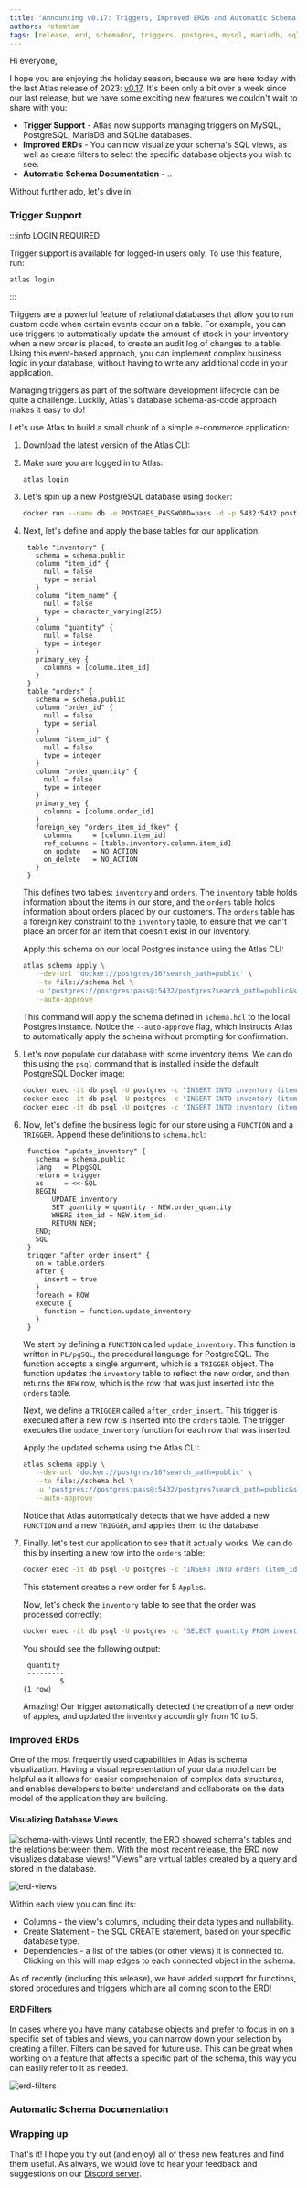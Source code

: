 ```yaml
---
title: "Announcing v0.17: Triggers, Improved ERDs and Automatic Schema Documentation"
authors: rotemtam
tags: [release, erd, schemadoc, triggers, postgres, mysql, mariadb, sqlite]
---
```



Hi everyone,

I hope you are enjoying the holiday season, because we are here today with the last Atlas
release of 2023: [v0.17](https://github.com/ariga/atlas/releases/tag/v0.16.1).  It's been
only a bit over a week since our last release, but we have some exciting new features we
couldn't wait to share with you:

* **Trigger Support** - Atlas now supports managing triggers on MySQL, PostgreSQL, MariaDB and SQLite databases.
* **Improved ERDs** - You can now visualize your schema's SQL views, as well as create filters to select the specific
database objects you wish to see.
* **Automatic Schema Documentation** - ..

Without further ado, let's dive in!

### Trigger Support

:::info LOGIN REQUIRED

Trigger support is available for logged-in users only. To use this feature, run:

```
atlas login
```
:::

Triggers are a powerful feature of relational databases that allow you to run custom
code when certain events occur on a table. For example, you can use triggers to
automatically update the amount of stock in your inventory when a new order is
placed, to create an audit log of changes to a table. Using this event-based approach,
you can implement complex business logic in your database, without having to write
any additional code in your application.

Managing triggers as part of the software development lifecycle can be quite a challenge.
Luckily, Atlas's database schema-as-code approach makes it easy to do!

Let's use Atlas to build a small chunk of a simple e-commerce application:

1. Download the latest version of the Atlas CLI:
   <InstallationInstructions/>
2. Make sure you are logged in to Atlas:
   ```
   atlas login
   ```
3. Let's spin up a new PostgreSQL database using `docker`:

    ```bash
    docker run --name db -e POSTGRES_PASSWORD=pass -d -p 5432:5432 postgres:16
    ```
4. Next, let's define and apply the base tables for our application:

   ```hcl title=schema.hcl
    table "inventory" {
      schema = schema.public
      column "item_id" {
        null = false
        type = serial
      }
      column "item_name" {
        null = false
        type = character_varying(255)
      }
      column "quantity" {
        null = false
        type = integer
      }
      primary_key {
        columns = [column.item_id]
      }
    }
    table "orders" {
      schema = schema.public
      column "order_id" {
        null = false
        type = serial
      }
      column "item_id" {
        null = false
        type = integer
      }
      column "order_quantity" {
        null = false
        type = integer
      }
      primary_key {
        columns = [column.order_id]
      }
      foreign_key "orders_item_id_fkey" {
        columns     = [column.item_id]
        ref_columns = [table.inventory.column.item_id]
        on_update   = NO_ACTION
        on_delete   = NO_ACTION
      }
    }
    ```
    This defines two tables: `inventory` and `orders`. The `inventory` table holds
    information about the items in our store, and the `orders` table holds information
    about orders placed by our customers. The `orders` table has a foreign key
    constraint to the `inventory` table, to ensure that we can't place an order for
    an item that doesn't exist in our inventory.

    Apply this schema on our local Postgres instance using the Atlas CLI:

    ```bash
    atlas schema apply \
       --dev-url 'docker://postgres/16?search_path=public' \
       --to file://schema.hcl \
       -u 'postgres://postgres:pass@:5432/postgres?search_path=public&sslmode=disable' \
       --auto-approve
    ```
    This command will apply the schema defined in `schema.hcl` to the local Postgres instance.
    Notice the `--auto-approve` flag, which instructs Atlas to automatically apply the schema
    without prompting for confirmation.

5.  Let's now populate our database with some inventory items. We can do this using
    the `psql` command that is installed inside the default PostgreSQL Docker image:

    ```bash
    docker exec -it db psql -U postgres -c "INSERT INTO inventory (item_name, quantity) VALUES ('Apple', 10);"
    docker exec -it db psql -U postgres -c "INSERT INTO inventory (item_name, quantity) VALUES ('Banana', 20);"
    docker exec -it db psql -U postgres -c "INSERT INTO inventory (item_name, quantity) VALUES ('Orange', 30);"
    ```

6. Now, let's define the business logic for our store using a `FUNCTION` and a `TRIGGER`. Append
   these definitions to `schema.hcl`:
   ```hcl title=schema.hcl (continued)
    function "update_inventory" {
      schema = schema.public
      lang   = PLpgSQL
      return = trigger
      as     = <<-SQL
      BEGIN
          UPDATE inventory
          SET quantity = quantity - NEW.order_quantity
          WHERE item_id = NEW.item_id;
          RETURN NEW;
      END;
      SQL
    }
    trigger "after_order_insert" {
      on = table.orders
      after {
        insert = true
      }
      foreach = ROW
      execute {
        function = function.update_inventory
      }
    }
    ```
    We start by defining a `FUNCTION` called `update_inventory`. This function is
    written in `PL/pgSQL`, the procedural language for PostgreSQL. The function
    accepts a single argument, which is a `TRIGGER` object. The function updates
    the `inventory` table to reflect the new order, and then returns the `NEW`
    row, which is the row that was just inserted into the `orders` table.

    Next, we define a `TRIGGER` called `after_order_insert`. This trigger is
    executed after a new row is inserted into the `orders` table. The trigger
    executes the `update_inventory` function for each row that was inserted.

    Apply the updated schema using the Atlas CLI:
    ```bash
    atlas schema apply \
       --dev-url 'docker://postgres/16?search_path=public' \
       --to file://schema.hcl \
       -u 'postgres://postgres:pass@:5432/postgres?search_path=public&sslmode=disable' \
       --auto-approve
    ```
    Notice that Atlas automatically detects that we have added a new `FUNCTION`
    and a new `TRIGGER`, and applies them to the database.
7. Finally, let's test our application to see that it actually works. We can do
   this by inserting a new row into the `orders` table:
   ```bash
   docker exec -it db psql -U postgres -c "INSERT INTO orders (item_id, order_quantity) VALUES (1, 5);"
   ```
   This statement creates a new order for 5 `Apple`s.

   Now, let's check the `inventory` table to see that the order was processed
   correctly:

   ```bash
   docker exec -it db psql -U postgres -c "SELECT quantity FROM inventory WHERE item_name='Apple';"
   ```
   You should see the following output:
   ```
    quantity
    ---------
            5
   (1 row)
   ```

   Amazing! Our trigger automatically detected the creation of a new order of apples,
   and updated the inventory accordingly from 10 to 5.


### Improved ERDs
One of the most frequently used capabilities in Atlas is schema visualization. Having a visual representation of your
data model can be helpful as it allows for easier comprehension of complex data structures, and enables
developers to better understand and collaborate on the data model of the application they are building.

#### Visualizing Database Views
![schema-with-views](https://atlasgo.io/uploads/images/full-schema-with-views.png)
Until recently, the ERD showed schema's tables and the relations between them. With the most recent release,
the ERD now visualizes database views! "Views" are virtual tables created by a query and stored in the database.

![erd-views](https://atlasgo.io/uploads/images/erd-views-two.png)

Within each view you can find its:
 * Columns - the view's columns, including their data types and nullability.
 * Create Statement - the SQL CREATE statement, based on your specific database type.
 * Dependencies - a list of the tables (or other views) it is connected to. Clicking on this
 will map edges to each connected object in the schema.

As of recently (including this release), we have added support for functions, stored procedures and triggers which are all
coming soon to the ERD!

#### ERD Filters
In cases where you have many database objects and prefer to focus in on a specific set of tables and views,
you can narrow down your selection by creating a filter. Filters can be saved for future use. This can be great when working
on a feature that affects a specific part of the schema, this way you can easily refer to it as needed.

![erd-filters](https://atlasgo.io/uploads/images/erd-filters2.png)

### Automatic Schema Documentation

### Wrapping up

That's it! I hope you try out (and enjoy) all of these new features and find them useful.
As always, we would love to hear your feedback and suggestions on our [Discord server](https://discord.gg/zZ6sWVg6NT).
